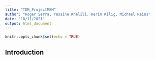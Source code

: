 ```yaml
---
title: "TDM_ProjectMEM"
author: "Roger Serra, Yassine Khalili, Kerim Kiliç, Michael Rains"
date: "10/11/2021"
output: html_document
---
```


```r
knitr::opts_chunk$set(echo = TRUE)
```

## Introduction